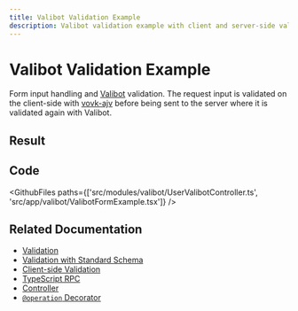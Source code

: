 ```yaml
---
title: Valibot Validation Example
description: Valibot validation example with client and server-side validation
---
```



# Valibot Validation Example

Form input handling and [Valibot](https://valibot.dev/) validation. The request input is validated on the client-side with [vovk-ajv](https://www.npmjs.com/package/vovk-ajv) before being sent to the server where it is validated again with Valibot.

## Result

<Example>
  <ValibotFormExample />
</Example>

## Code

<GithubFiles paths={['src/modules/valibot/UserValibotController.ts', 'src/app/valibot/ValibotFormExample.tsx']} />

## Related Documentation

- [Validation](https://vovk.dev/validation/introduction)
- [Validation with Standard Schema](https://vovk.dev/validation/standard)
- [Client-side Validation](https://vovk.dev/validation/client)
- [TypeScript RPC](https://vovk.dev/typescript)
- [Controller](https://vovk.dev/controller)
- [`@operation` Decorator](https://vovk.dev/openapi)